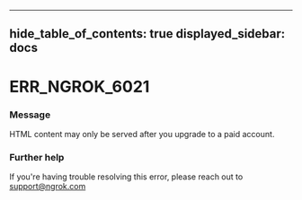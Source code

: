 

---
hide_table_of_contents: true
displayed_sidebar: docs
---


# ERR_NGROK_6021

### Message
HTML content may only be served after you upgrade to a paid account.

<ErrorDetails error="err_ngrok_6021" />



### Further help
If you're having trouble resolving this error, please reach out to [support@ngrok.com](mailto:support@ngrok.com?subject=Help%20with%20ERR_NGROK_6021)

